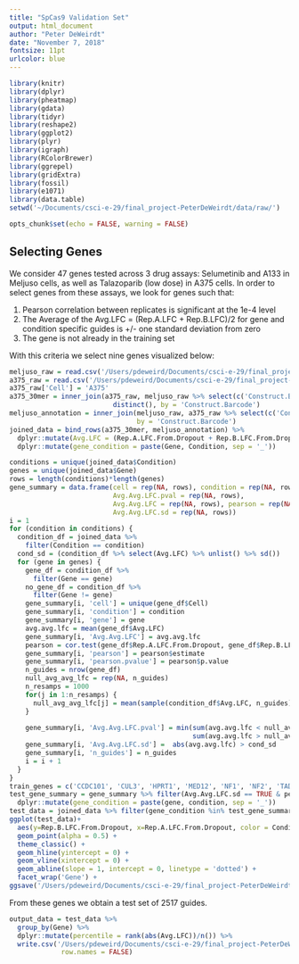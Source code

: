 ```yaml
---
title: "SpCas9 Validation Set"
output: html_document
author: "Peter DeWeirdt"
date: "November 7, 2018"
fontsize: 11pt
urlcolor: blue
---
```


```r
library(knitr)
library(dplyr)
library(pheatmap)
library(gdata)
library(tidyr)
library(reshape2)
library(ggplot2)
library(plyr)
library(igraph)
library(RColorBrewer)
library(ggrepel)
library(gridExtra)
library(fossil)
library(e1071)
library(data.table)
setwd('~/Documents/csci-e-29/final_project-PeterDeWeirdt/data/raw/')

opts_chunk$set(echo = FALSE, warning = FALSE)
```

## Selecting Genes

We consider 47 genes tested across 3 drug assays: Selumetinib and A133 in Meljuso cells, as well as Talazoparib (low dose) in A375 cells. In order to select genes from these assays, we look for genes such that:

1. Pearson correlation between replicates is significant at the 1e-4 level
2. The Average of the Avg.LFC = (Rep.A.LFC + Rep.B.LFC)/2 for gene and condition specific guides is +/- one standard deviation from zero
3. The gene is not already in the training set

With this criteria we select nine genes visualized below:

```r
meljuso_raw = read.csv('/Users/pdeweird/Documents/csci-e-29/final_project-PeterDeWeirdt/data/raw/Meljuso_Cas9_Test_Filt.csv')
a375_raw = read.csv('/Users/pdeweird/Documents/csci-e-29/final_project-PeterDeWeirdt/data/raw/A375_Cas9_Test_Filt.csv')
a375_raw['Cell'] = 'A375'
a375_30mer = inner_join(a375_raw, meljuso_raw %>% select(c('Construct.Barcode', 'X30mer')) %>%
                          distinct(), by = 'Construct.Barcode') 
meljuso_annotation = inner_join(meljuso_raw, a375_raw %>% select(c('Construct.Barcode', 'Annotation')), 
                                by = 'Construct.Barcode')
joined_data = bind_rows(a375_30mer, meljuso_annotation) %>%
  dplyr::mutate(Avg.LFC = (Rep.A.LFC.From.Dropout + Rep.B.LFC.From.Dropout)/2) %>%
  dplyr::mutate(gene_condition = paste(Gene, Condition, sep = '_'))

conditions = unique(joined_data$Condition)
genes = unique(joined_data$Gene)
rows = length(conditions)*length(genes)
gene_summary = data.frame(cell = rep(NA, rows), condition = rep(NA, rows), gene = rep(NA, rows), 
                          Avg.Avg.LFC.pval = rep(NA, rows), 
                          Avg.Avg.LFC = rep(NA, rows), pearson = rep(NA, rows), pearson.pvalue = rep(NA, rows),
                          Avg.Avg.LFC.sd = rep(NA, rows))
i = 1
for (condition in conditions) {
  condition_df = joined_data %>%
    filter(Condition == condition)
  cond_sd = (condition_df %>% select(Avg.LFC) %>% unlist() %>% sd())
  for (gene in genes) {
    gene_df = condition_df %>%
      filter(Gene == gene)
    no_gene_df = condition_df %>%
      filter(Gene != gene)
    gene_summary[i, 'cell'] = unique(gene_df$Cell)
    gene_summary[i, 'condition'] = condition
    gene_summary[i, 'gene'] = gene
    avg.avg.lfc = mean(gene_df$Avg.LFC)
    gene_summary[i, 'Avg.Avg.LFC'] = avg.avg.lfc
    pearson = cor.test(gene_df$Rep.A.LFC.From.Dropout, gene_df$Rep.B.LFC.From.Dropout)
    gene_summary[i, 'pearson'] = pearson$estimate
    gene_summary[i, 'pearson.pvalue'] = pearson$p.value
    n_guides = nrow(gene_df)
    null_avg_avg_lfc = rep(NA, n_guides)
    n_resamps = 1000
    for(j in 1:n_resamps) {
      null_avg_avg_lfc[j] = mean(sample(condition_df$Avg.LFC, n_guides))
    }
    
    gene_summary[i, 'Avg.Avg.LFC.pval'] = min(sum(avg.avg.lfc < null_avg_avg_lfc), 
                                              sum(avg.avg.lfc > null_avg_avg_lfc))/n_resamps
    gene_summary[i, 'Avg.Avg.LFC.sd'] =  abs(avg.avg.lfc) > cond_sd                                 
    gene_summary[i, 'n_guides'] = n_guides
    i = i + 1
  }
}
train_genes = c('CCDC101', 'CUL3', 'HPRT1', 'MED12', 'NF1', 'NF2', 'TADA1', 'TADA2B')
test_gene_summary = gene_summary %>% filter(Avg.Avg.LFC.sd == TRUE & pearson.pvalue < 1e-4 & !(gene %in% train_genes)) %>%
  dplyr::mutate(gene_condition = paste(gene, condition, sep = '_'))
test_data = joined_data %>% filter(gene_condition %in% test_gene_summary$gene_condition)
ggplot(test_data)+
  aes(y=Rep.B.LFC.From.Dropout, x=Rep.A.LFC.From.Dropout, color = Condition) +
  geom_point(alpha = 0.5) +
  theme_classic() +
  geom_hline(yintercept = 0) +
  geom_vline(xintercept = 0) +
  geom_abline(slope = 1, intercept = 0, linetype = 'dotted') +
  facet_wrap('Gene') +
ggsave('/Users/pdeweird/Documents/csci-e-29/final_project-PeterDeWeirdt/data/figures/testdata.pdf')

```

From these genes we obtain a test set of 2517 guides. 

```r
output_data = test_data %>%
  group_by(Gene) %>%
  dplyr::mutate(percentile = rank(abs(Avg.LFC))/n()) %>%
  write.csv('/Users/pdeweird/Documents/csci-e-29/final_project-PeterDeWeirdt/data/raw/SpCas9_test_guides.csv', 
             row.names = FALSE)
```


